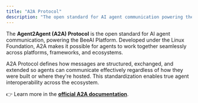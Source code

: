 ```yaml
---
title: "A2A Protocol"
description: "The open standard for AI agent communication powering the BeeAI Platform"
---
```


The **Agent2Agent (A2A) Protocol** is the open standard for AI agent communication, powering the BeeAI Platform. Developed under the Linux Foundation, A2A makes it possible for agents to work together seamlessly across platforms, frameworks, and ecosystems.

A2A Protocol defines how messages are structured, exchanged, and extended so agents can communicate effectively regardless of how they were built or where they're hosted. This standardization enables true agent interoperability across the ecosystem.

👉 Learn more in the **[official A2A documentation](https://a2aprotocol.ai/)**.
